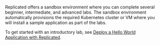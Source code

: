 Replicated offers a sandbox environment where you can complete several beginner, intermediate, and advanced labs. The sandbox environment automatically provisions the required Kubernetes cluster or VM where you will install a sample application as part of the labs.

To get started with an introductory lab, see [Deploy a Hello World Application with Replicated](https://play.instruqt.com/replicated/tracks/hello-world).
